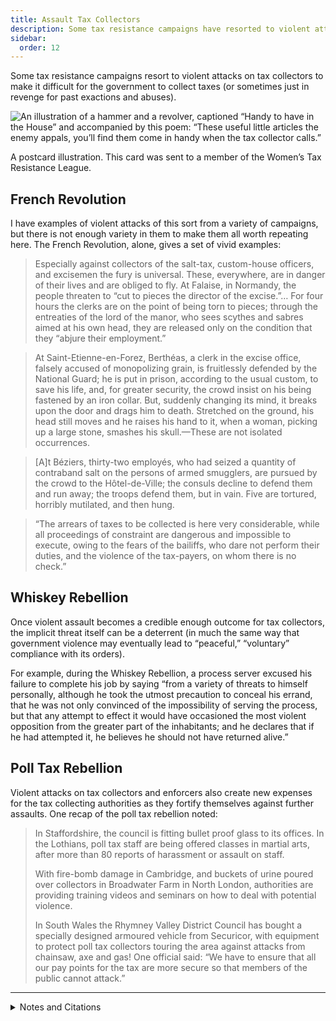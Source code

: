 ```yaml
---
title: Assault Tax Collectors
description: Some tax resistance campaigns have resorted to violent attacks on tax collectors.
sidebar:
  order: 12
---
```


Some tax resistance campaigns resort to violent attacks on tax collectors to make it difficult for the government to collect taxes (or sometimes just in revenge for past exactions and abuses).

![An illustration of a hammer and a revolver, captioned “Handy to have in the House” and accompanied by this poem: “These useful little articles the enemy appals, you’ll find them come in handy when the tax collector calls.”](../../../assets/handy-in-the-house.png)
<figcaption>A postcard illustration. This card was sent to a member of the Women’s Tax Resistance League.</figcaption>

## <Badge text="Example" size="medium" /> French Revolution

I have examples of violent attacks of this sort from a variety of campaigns, but there is not enough variety in them to make them all worth repeating here.
The French Revolution, alone, gives a set of vivid examples:

> Especially against collectors of the salt-tax, custom-house officers, and excisemen the fury is universal.
> These, everywhere, are in danger of their lives and are obliged to fly.
> At Falaise, in Normandy, the people threaten to “cut to pieces the director of the excise.”…
> For four hours the clerks are on the point of being torn to pieces; through the entreaties of the lord of the manor, who sees scythes and sabres aimed at his own head, they are released only on the condition that they “abjure their employment.”

> At Saint-Etienne-en-Forez, Berthéas, a clerk in the excise office, falsely accused of monopolizing grain, is fruitlessly defended by the National Guard; he is put in prison, according to the usual custom, to save his life, and, for greater security, the crowd insist on his being fastened by an iron collar.
> But, suddenly changing its mind, it breaks upon the door and drags him to death.
> Stretched on the ground, his head still moves and he raises his hand to it, when a woman, picking up a large stone, smashes his skull.—These are not isolated occurrences.

> [A]t Béziers, thirty-two employés, who had seized a quantity of contraband salt on the persons of armed smugglers, are pursued by the crowd to the Hôtel-de-Ville; the consuls decline to defend them and run away; the troops defend them, but in vain.
> Five are tortured, horribly mutilated, and then hung.

> “The arrears of taxes to be collected is here very considerable, while all proceedings of constraint are dangerous and impossible to execute, owing to the fears of the bailiffs, who dare not perform their duties, and the violence of the tax-payers, on whom there is no check.”

## <Badge text="Example" size="medium" /> Whiskey Rebellion

Once violent assault becomes a credible enough outcome for tax collectors, the implicit threat itself can be a deterrent (in much the same way that government violence may eventually lead to “peaceful,” “voluntary” compliance with its orders).

For example, during the Whiskey Rebellion, a process server excused his failure to complete his job by saying “from a variety of threats to himself personally, although he took the utmost precaution to conceal his errand, that he was not only convinced of the impossibility of serving the process, but that any attempt to effect it would have occasioned the most violent opposition from the greater part of the inhabitants; and he declares that if he had attempted it, he believes he should not have returned alive.”

## <Badge text="Example" size="medium" /> Poll Tax Rebellion

Violent attacks on tax collectors and enforcers also create new expenses for the tax collecting authorities as they fortify themselves against further assaults.
One recap of the poll tax rebellion noted:

> In Staffordshire, the council is fitting bullet proof glass to its offices.
> In the Lothians, poll tax staff are being offered classes in martial arts, after more than 80 reports of harassment or assault on staff.
>
> With fire-bomb damage in Cambridge, and buckets of urine poured over collectors in Broadwater Farm in North London, authorities are providing training videos and seminars on how to deal with potential violence.
>
> In South Wales the Rhymney Valley District Council has bought a specially designed armoured vehicle from Securicor, with equipment to protect poll tax collectors touring the area against attacks from chainsaw, axe and gas!
> One official said: “We have to ensure that all our pay points for the tax are more secure so that members of the public cannot attack.”

<Aside type="wikipedia" title="Wikipedia">
  <WikipediaBadge title="French Revolution" />
  <WikipediaBadge title="Whiskey Rebellion" />
  <WikipediaBadge title="Poll tax (Great Britain)" />
</Aside>

---

<details>
<summary>Notes and Citations</summary>

* Taine, Hippolyte <i>The French Revolution</i>, Vol I. (1897) [pp. 68](https://archive.org/details/frenchrevolution0001hipp/page/68/mode/1up), [272–75](https://archive.org/details/frenchrevolution0001hipp/page/272/mode/1up)
* “Letter of the Minister of Justice, Duport” 7 January 1792, quoted in Taine, Hippolyte op. cit., [p. 279](https://archive.org/details/frenchrevolution0001hipp/page/279/mode/1up)
* Hamilton, Alexander “Report on Opposition to Internal Duties” (5 August 1794) <i>The Works of Alexander Hamilton</i>, Vol. IV (1851) [p. 582](https://archive.org/details/worksalexanderh13hamigoog/page/582/mode/1up)
* Sewell, Rob [“Poll Tax: ‘We won’t pay’ ”](https://marxist.com/we-wont-pay-how-thatcher-was-defeated.htm) (1990)

</details>
